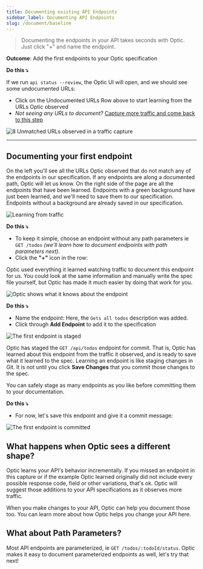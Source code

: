 ```yaml
---
title: Documenting existing API Endpoints
sidebar_label: Documenting API Endpoints
slug: /document/baseline
---
```



> Documenting the endpoints in your API takes seconds with Optic. Just click "+" and name the endpoint.

**Outcome**: Add the first endpoints to your Optic specification

**Do this ⤵️**

If we run `api status --review`, the Optic UI will open, and we should see some undocumented URLs:
- Click on the Undocumented URLs Row above to start learning from the URLs Optic observed
- *Not seeing any URLs to document?* [Capture more traffic and come back to this step](/document)

<Paper elevation={3}>

![8 Unmatched URLs observed in a traffic capture](/img/new-endpoints-to-learn.png)

</Paper>


---

## Documenting your first endpoint

On the left you'll see all the URLs Optic observed that do not match any of the endpoints in our specification. If any endpoints are along a documented path, Optic will let us know. On the right side of the page are all the endpoints that have been learned. Endpoints with a green background have just been learned, and we'll need to save them to our specification. Endpoints without a background are already saved in our specification.

<Paper elevation={3}>

![Learning from traffic](/img/docs/doc-learn-view.png)

</Paper>

**Do this ⤵️**

- To keep it simple, choose an endpoint without any path parameters ie  `GET /todos` *(we'll learn how to document endpoints with path parameters next)*.
- Click the **"+"** icon in the row:

Optic used everything it learned watching traffic to document this endpoint for us. You could look at the same information and manually write the spec file yourself, but Optic has made it much easier by doing that work for you.


<Paper elevation={3}>

  ![Optic shows what it knows about the endpoint](/img/docs/doc-learn-endpoint.png)

</Paper>


**Do this ⤵️**

- Name the endpoint: Here, the `Gets all todos` description was added.
- Click through **Add Endpoint** to add it to the specification

<Paper elevation={3}>

![The first endpoint is staged](/img/docs/doc-first-staged-endpoint.png)

</Paper>

Optic has staged the `GET /api/todos` endpoint for commit. That is, Optic has learned about this endpoint from the traffic it observed, and is ready to save what it learned to the spec. Learning an endpoint is like staging changes in Git. It is not until you click **Save Changes** that you commit those changes to the spec.

You can safely stage as many endpoints as you like before committing them to your documentation.

**Do this ⤵️**

- For now, let's save this endpoint and give it a commit message:

<Paper elevation={3}>

![The first endpoint is committed](/img/docs/doc-commit.png)

</Paper>

## What happens when Optic sees a different shape?

Optic learns your API's behavior incrementally. If you missed an endpoint in this capture or if the example Optic learned originally did not include every possible response code, field or other variations, that's ok. Optic will suggest those additions to your API specifications as it observes more traffic.

When you make changes to your API, Optic can help you document those too. You can learn more about how Optic helps you change your API here.

## What about Path Parameters?

Most API endpoints are parameterized, ie `GET /todos/:todoId/status`. Optic makes it easy to document parameterized endpoints as well, let's try that next!
